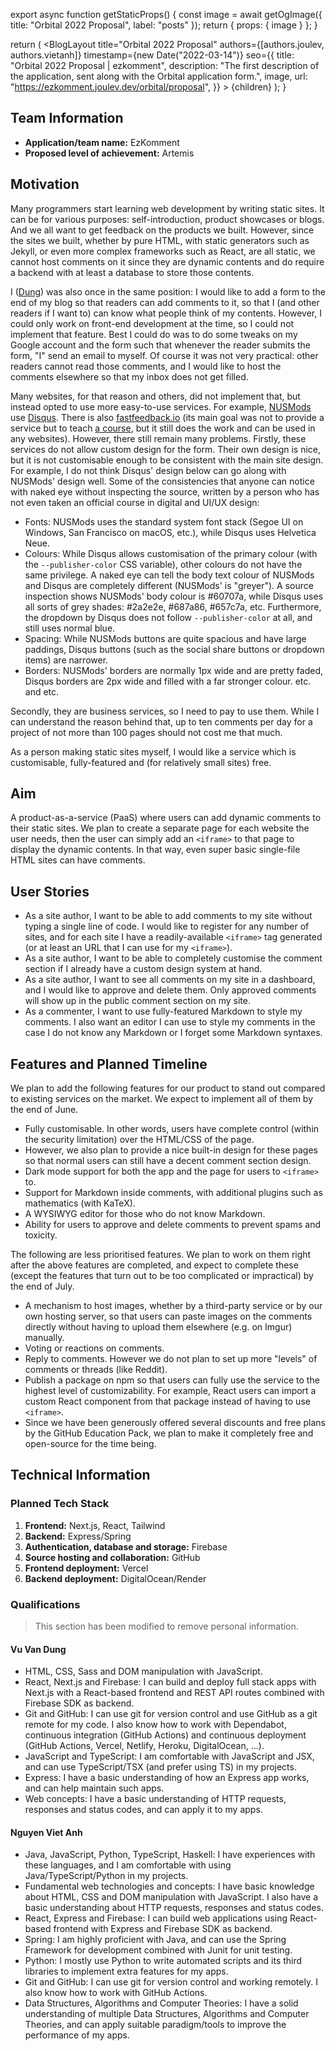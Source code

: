 


export async function getStaticProps() {
  const image = await getOgImage({ title: "Orbital 2022 Proposal", label: "posts" });
  return { props: { image } };
}

  return (
    <BlogLayout
      title="Orbital 2022 Proposal"
      authors={[authors.joulev, authors.vietanh]}
      timestamp={new Date("2022-03-14")}
      seo={{
        title: "Orbital 2022 Proposal | ezkomment",
        description:
          "The first description of the application, sent along with the Orbital application form.",
        image,
        url: "https://ezkomment.joulev.dev/orbital/proposal",
      }}
    >
      {children}
    </BlogLayout>
  );
}

## Team Information

- **Application/team name:** EzKomment
- **Proposed level of achievement:** Artemis

## Motivation

Many programmers start learning web development by writing static sites. It can be for various purposes: self-introduction, product showcases or blogs. And we all want to get feedback on the products we built. However, since the sites we built, whether by pure HTML, with static generators such as Jekyll, or even more complex frameworks such as React, are all static, we cannot host comments on it since they are dynamic contents and do require a backend with at least a database to store those contents.

I ([Dung](https://github.com/joulev)) was also once in the same position: I would like to add a form to the end of my blog so that readers can add comments to it, so that I (and other readers if I want to) can know what people think of my contents. However, I could only work on front-end development at the time, so I could not implement that feature. Best I could do was to do some tweaks on my Google account and the form such that whenever the reader submits the form, "I" send an email to myself. Of course it was not very practical: other readers cannot read those comments, and I would like to host the comments elsewhere so that my inbox does not get filled.

Many websites, for that reason and others, did not implement that, but instead opted to use more easy-to-use services. For example, [NUSMods](https://nusmods.com) use [Disqus](http://disqus.com). There is also [fastfeedback.io](https://fastfeedback.io) (its main goal was not to provide a service but to teach [a course](https://react2025.com), but it still does the work and can be used in any websites). However, there still remain many problems. Firstly, these services do not allow custom design for the form. Their own design is nice, but it is not customisable enough to be consistent with the main site design. For example, I do not think Disqus' design below can go along with NUSMods' design well. Some of the consistencies that anyone can notice with naked eye without inspecting the source, written by a person who has not even taken an official course in digital and UI/UX design:

<BlogImage
  src="/images/markdown/orbital-proposal-nusmods.png"
  caption="NUSMods screenshot as of 14 March 2022, with Disqus loaded."
/>

- Fonts: NUSMods uses the standard system font stack (Segoe UI on Windows, San Francisco on macOS, etc.), while Disqus uses Helvetica Neue.
- Colours: While Disqus allows customisation of the primary colour (with the `--publisher-color` CSS variable), other colours do not have the same privilege. A naked eye can tell the body text colour of NUSMods and Disqus are completely different (NUSMods' is "greyer"). A source inspection shows NUSMods' body colour is #60707a, while Disqus uses all sorts of grey shades: #2a2e2e, #687a86, #657c7a, etc. Furthermore, the dropdown by Disqus does not follow `--publisher-color` at all, and still uses normal blue.
- Spacing: While NUSMods buttons are quite spacious and have large paddings, Disqus buttons (such as the social share buttons or dropdown items) are narrower.
- Borders: NUSMods' borders are normally 1px wide and are pretty faded, Disqus borders are 2px wide and filled with a far stronger colour.
  etc. and etc.

Secondly, they are business services, so I need to pay to use them. While I can understand the reason behind that, up to ten comments per day for a project of not more than 100 pages should not cost me that much.

As a person making static sites myself, I would like a service which is customisable, fully-featured and (for relatively small sites) free.

## Aim

A product-as-a-service (PaaS) where users can add dynamic comments to their static sites. We plan to create a separate page for each website the user needs, then the user can simply add an `<iframe>` to that page to display the dynamic contents. In that way, even super basic single-file HTML sites can have comments.

## User Stories

- As a site author, I want to be able to add comments to my site without typing a single line of code. I would like to register for any number of sites, and for each site I have a readily-available `<iframe>` tag generated (or at least an URL that I can use for my `<iframe>`).
- As a site author, I want to be able to completely customise the comment section if I already have a custom design system at hand.
- As a site author, I want to see all comments on my site in a dashboard, and I would like to approve and delete them. Only approved comments will show up in the public comment section on my site.
- As a commenter, I want to use fully-featured Markdown to style my comments. I also want an editor I can use to style my comments in the case I do not know any Markdown or I forget some Markdown syntaxes.

## Features and Planned Timeline

We plan to add the following features for our product to stand out compared to existing services on the market. We expect to implement all of them by the end of June.

- Fully customisable. In other words, users have complete control (within the security limitation) over the HTML/CSS of the page.
- However, we also plan to provide a nice built-in design for these pages so that normal users can still have a decent comment section design.
- Dark mode support for both the app and the page for users to `<iframe>` to.
- Support for Markdown inside comments, with additional plugins such as mathematics (with KaTeX).
- A WYSIWYG editor for those who do not know Markdown.
- Ability for users to approve and delete comments to prevent spams and toxicity.

The following are less prioritised features. We plan to work on them right after the above features are completed, and expect to complete these (except the features that turn out to be too complicated or impractical) by the end of July.

- A mechanism to host images, whether by a third-party service or by our own hosting server, so that users can paste images on the comments directly without having to upload them elsewhere (e.g. on Imgur) manually.
- Voting or reactions on comments.
- Reply to comments. However we do not plan to set up more "levels" of comments or threads (like Reddit).
- Publish a package on npm so that users can fully use the service to the highest level of customizability. For example, React users can import a custom React component from that package instead of having to use `<iframe>`.
- Since we have been generously offered several discounts and free plans by the GitHub Education Pack, we plan to make it completely free and open-source for the time being.

## Technical Information

### Planned Tech Stack

1. **Frontend:** Next.js, React, Tailwind
1. **Backend:** Express/Spring
1. **Authentication, database and storage:** Firebase
1. **Source hosting and collaboration:** GitHub
1. **Frontend deployment:** Vercel
1. **Backend deployment:** DigitalOcean/Render

### Qualifications

> This section has been modified to remove personal information.

#### Vu Van Dung

- HTML, CSS, Sass and DOM manipulation with JavaScript.
- React, Next.js and Firebase: I can build and deploy full stack apps with Next.js with a React-based frontend and REST API routes combined with Firebase SDK as backend.
- Git and GitHub: I can use git for version control and use GitHub as a git remote for my code. I also know how to work with Dependabot, continuous integration (GitHub Actions) and continuous deployment (GitHub Actions, Vercel, Netlify, Heroku, DigitalOcean, …).
- JavaScript and TypeScript: I am comfortable with JavaScript and JSX, and can use TypeScript/TSX (and prefer using TS) in my projects.
- Express: I have a basic understanding of how an Express app works, and can help maintain such apps.
- Web concepts: I have a basic understanding of HTTP requests, responses and status codes, and can apply it to my apps.

#### Nguyen Viet Anh

- Java, JavaScript, Python, TypeScript, Haskell: I have experiences with these languages, and I am comfortable with using Java/TypeScript/Python in my projects.
- Fundamental web technologies and concepts: I have basic knowledge about HTML, CSS and DOM manipulation with JavaScript. I also have a basic understanding about HTTP requests, responses and status codes.
- React, Express and Firebase: I can build web applications using React-based frontend with Express and Firebase SDK as backend.
- Spring: I am highly proficient with Java, and can use the Spring Framework for development combined with Junit for unit testing.
- Python: I mostly use Python to write automated scripts and its third libraries to implement extra features for my apps.
- Git and GitHub: I can use git for version control and working remotely. I also know how to work with GitHub Actions.
- Data Structures, Algorithms and Computer Theories: I have a solid understanding of multiple Data Structures, Algorithms and Computer Theories, and can apply suitable paradigm/tools to improve the performance of my apps.

